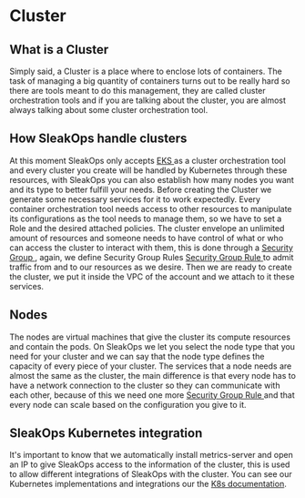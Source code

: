 
# Cluster

## What is a Cluster

Simply said, a Cluster is a place where to enclose lots of containers. The task of managing a big quantity of containers turns out to be really hard so there are tools meant to do this management, they are called cluster orchestration tools and if you are talking about the cluster, you are almost always talking about some cluster orchestration tool.

## How SleakOps handle clusters 

At this moment SleakOps only accepts [EKS <FiExternalLink/>](https://aws.amazon.com/eks/) as a cluster orchestration tool and every cluster you create will be handled by Kubernetes through these resources, with SleakOps you can also establish how many nodes you want and its type to better fulfill your needs.
Before creating the Cluster we generate some necessary services for it to work expectedly. Every container orchestration tool needs access to other resources to manipulate its configurations as the tool needs to manage them, so we have to set a Role and the desired attached policies.
The cluster envelope an unlimited amount of resources and someone needs to have control of what or who can access the cluster to interact with them, this is done through a [Security Group <FiExternalLink/>](https://docs.aws.amazon.com/vpc/latest/userguide/VPC_SecurityGroups.html), again, we define Security Group Rules [Security Group Rule <FiExternalLink/>](https://docs.aws.amazon.com/vpc/latest/userguide/VPC_SecurityGroups.html#SecurityGroupRules) to admit traffic from and to our resources as we desire. 
Then we are ready to create the cluster, we put it inside the VPC of the account and we attach to it these services. 

## Nodes

The nodes are virtual machines that give the cluster its compute resources and contain the pods. On SleakOps we let you select the node type that you need for your cluster and we can say that the node type defines the capacity of every piece of your cluster.
The services that a node needs are almost the same as the cluster, the main difference is that every node has to have a network connection to the cluster so they can communicate with each other, because of this we need one more [Security Group Rule <FiExternalLink/>](https://docs.aws.amazon.com/vpc/latest/userguide/VPC_SecurityGroups.html#SecurityGroupRules) and that every node can scale based on the configuration you give to it.

## SleakOps Kubernetes integration

It's important to know that we automatically install metrics-server and open an IP to give SleakOps access to the information of the cluster, this is used to allow different integrations of SleakOps with the cluster.
You can see our Kubernetes implementations and integrations our the [K8s documentation](./k8s.mdx).
